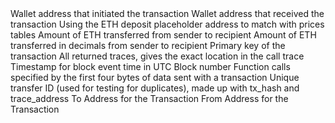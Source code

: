 <ParamField path="from">
Wallet address that initiated the transaction
</ParamField>
<ParamField path="to">
Wallet address that received the transaction
</ParamField>
<ParamField path="contract_address">
Using the ETH deposit placeholder address to match with prices tables
</ParamField>
<ParamField path="value">
Amount of ETH transferred from sender to recipient
</ParamField>
<ParamField path="value_decimal">
Amount of ETH transferred in decimals from sender to recipient
</ParamField>
<ParamField path="tx_hash">
Primary key of the transaction
</ParamField>
<ParamField path="trace_address">
All returned traces, gives the exact location in the call trace
</ParamField>
<ParamField path="tx_block_time">
Timestamp for block event time in UTC
</ParamField>
<ParamField path="tx_block_number">
Block number
</ParamField>
<ParamField path="tx_method_id">
Function calls specified by the first four bytes of data sent with a transaction
</ParamField>
<ParamField path="unique_transfer_id">
Unique transfer ID (used for testing for duplicates), made up with tx_hash and trace_address
</ParamField>
<ParamField path="tx_to">
To Address for the Transaction
</ParamField>
<ParamField path="tx_from">
From Address for the Transaction
</ParamField>
